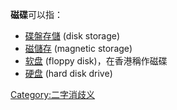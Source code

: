 '''磁碟'''可以指：
*[[碟盤存儲|碟盤存儲]] (disk storage)
*[[磁儲存|磁儲存]] (magnetic storage)
*[[软盘|软盘]] (floppy disk)，在香港稱作磁碟
*[[硬盘|硬盘]] (hard disk drive)
{{disambig}}
[[Category:二字消歧义|Category:二字消歧义]]